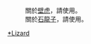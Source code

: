 {{WPSS-cat}}
{{Stub Category|article=[[蜥蜴|蜥蜴]]|newstub=Lizard-stub|category=蜥蜴}}
{{Hiddencat}}

:關於[[壁虎|壁虎]]，請使用{{tl|Gecko-stub}}。
:關於[[石龍子|石龍子]]，請使用{{tl|Skink-stub}}。

[[Category:爬行類小作品|*Lizard]]